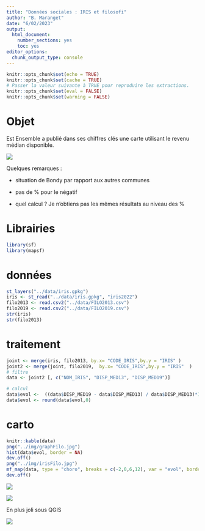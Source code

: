 ```yaml
---
title: "Données sociales : IRIS et filosofi"
author: "B. Maranget"
date: "6/02/2023"
output: 
  html_document: 
    number_sections: yes
    toc: yes
editor_options: 
  chunk_output_type: console
---
```



```r
knitr::opts_chunk$set(echo = TRUE)
knitr::opts_chunk$set(cache = TRUE)
# Passer la valeur suivante à TRUE pour reproduire les extractions.
knitr::opts_chunk$set(eval = FALSE)
knitr::opts_chunk$set(warning = FALSE)
```


# Objet

Est Ensemble a publié dans ses chiffres clés une carte utilisant le revenu médian disponible.


![](../img/eeRevenuMedian.png)


Quelques remarques :

- situation de Bondy par rapport aux autres communes

- pas de % pour le négatif

- quel calcul ? Je n'obtiens pas les mêmes résultats au niveau des %

# Librairies


```r
library(sf)
library(mapsf)
```



# données

```r
st_layers("../data/iris.gpkg")
iris <- st_read("../data/iris.gpkg", "iris2022")
filo2013 <- read.csv2("../data/FILO2013.csv")
filo2019 <- read.csv2("../data/FILO2019.csv")
str(iris)
str(filo2013)
```

# traitement


```r
joint <- merge(iris, filo2013, by.x= "CODE_IRIS",by.y = "IRIS" )
joint2 <- merge(joint, filo2019,  by.x= "CODE_IRIS",by.y = "IRIS"  )
# filtre
data <- joint2 [, c("NOM_IRIS", "DISP_MED13", "DISP_MED19")]

# calcul
data$evol <-  ((data$DISP_MED19 - data$DISP_MED13) / data$DISP_MED13)*100
data$evol <- round(data$evol,0)
```

# carto


```r
knitr::kable(data)
png("../img/graphFilo.jpg")
hist(data$evol, border = NA)
dev.off()
png("../img/irisFilo.jpg")
mf_map(data, type = "choro", breaks = c(-2,0,6,12), var = "evol", border = NA)
dev.off()
```

![](../img/graphFilo.jpg)

![](../img/irisFilo.jpg)

En plus joli sous QGIS


![](../img/irisFilosofi.jpg)

```r

```



